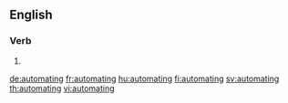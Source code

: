 
==English==

===Verb===
{{head|en|present participle}}

# {{present participle of|automate|lang=en}}

[[de:automating]]
[[fr:automating]]
[[hu:automating]]
[[fi:automating]]
[[sv:automating]]
[[th:automating]]
[[vi:automating]]